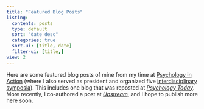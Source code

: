 ```yaml
---
title: "Featured Blog Posts"
listing:
  contents: posts
  type: default
  sort: "date desc"
  categories: true
  sort-ui: [title, date]
  filter-ui: [title,]
view: 2
---
```


Here are some featured blog posts of mine from my time at [Psychology in Action](https://www.psychologyinaction.org/) (where I also served as president and organized five [interdisciplinary symposia](https://www.psychologyinaction.org/events/)). This includes one blog that was reposted at [*Psychology Today*](https://www.psychologytoday.com). More recently, I co-authored a post at [*Upstream*](https://upstream.force11.org/), and I hope to publish more here soon.
